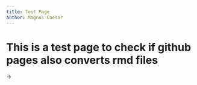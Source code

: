 ```yaml
---
title: Test Page
author: Magnus Caesar
---
```


# This is a test page to check if github pages also converts rmd files

$\rightarrow$ 
